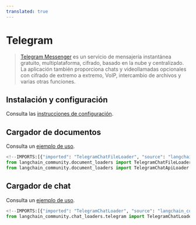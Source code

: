 ```yaml
---
translated: true
---
```


# Telegram

>[Telegram Messenger](https://web.telegram.org/a/) es un servicio de mensajería instantánea gratuito, multiplataforma, cifrado, basado en la nube y centralizado. La aplicación también proporciona chats y videollamadas opcionales con cifrado de extremo a extremo, VoIP, intercambio de archivos y varias otras funciones.

## Instalación y configuración

Consulta las [instrucciones de configuración](/docs/integrations/document_loaders/telegram).

## Cargador de documentos

Consulta un [ejemplo de uso](/docs/integrations/document_loaders/telegram).

```python
<!--IMPORTS:[{"imported": "TelegramChatFileLoader", "source": "langchain_community.document_loaders", "docs": "https://api.python.langchain.com/en/latest/document_loaders/langchain_community.document_loaders.telegram.TelegramChatFileLoader.html", "title": "Telegram"}, {"imported": "TelegramChatApiLoader", "source": "langchain_community.document_loaders", "docs": "https://api.python.langchain.com/en/latest/document_loaders/langchain_community.document_loaders.telegram.TelegramChatApiLoader.html", "title": "Telegram"}]-->
from langchain_community.document_loaders import TelegramChatFileLoader
from langchain_community.document_loaders import TelegramChatApiLoader
```

## Cargador de chat

Consulta un [ejemplo de uso](/docs/integrations/chat_loaders/telegram).

```python
<!--IMPORTS:[{"imported": "TelegramChatLoader", "source": "langchain_community.chat_loaders.telegram", "docs": "https://api.python.langchain.com/en/latest/chat_loaders/langchain_community.chat_loaders.telegram.TelegramChatLoader.html", "title": "Telegram"}]-->
from langchain_community.chat_loaders.telegram import TelegramChatLoader
```

